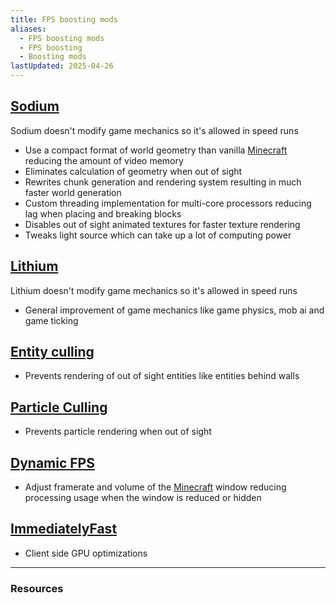 ```yaml
---
title: FPS boosting mods
aliases:
  - FPS boosting mods
  - FPS boosting
  - Boosting mods
lastUpdated: 2025-04-26
---
```



## [Sodium](https://modrinth.com/mod/sodium)
Sodium doesn't modify game mechanics so it's allowed in speed runs
- Use a compact format of world geometry than vanilla [Minecraft](/minecraft) reducing the amount of video memory
- Eliminates calculation of geometry when out of sight
- Rewrites chunk generation and rendering system resulting in much faster world generation
- Custom threading implementation for multi-core processors reducing lag when placing and breaking blocks
- Disables out of sight animated textures for faster texture rendering
- Tweaks light source which can take up a lot of computing power

## [Lithium](https://modrinth.com/mod/lithium)
Lithium doesn't modify game mechanics so it's allowed in speed runs
- General improvement of game mechanics like game physics, mob ai and game ticking

## [Entity culling](https://modrinth.com/mod/entityculling)
- Prevents rendering of out of sight entities like entities behind walls

## [Particle Culling](https://modrinth.com/mod/particle-culling)
- Prevents particle rendering when out of sight

## [Dynamic FPS](https://modrinth.com/mod/dynamic-fps)
- Adjust framerate and volume of the [Minecraft](/minecraft) window reducing processing usage when the window is reduced or hidden

## [ImmediatelyFast](https://modrinth.com/mod/immediatelyfast)
- Client side GPU optimizations

---

### Resources

<Yb src="https://www.youtube.com/embed/L2xo8EmzJuw?si=7c-f67rP6nysftlD" />